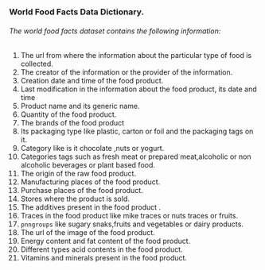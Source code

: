 ### World Food Facts Data Dictionary.

###### The world food facts dataset contains the following information:
1. The url from where the information about the particular type of food is collected.
2. The creator of the information or the provider of the information.
3. Creation date and time of the food product.
4. Last modification in the information about the food product, its  date and time
5. Product name and its generic name.
6. Quantity of the food product.
7. The brands of the food product
8. Its packaging type like plastic, carton or foil and the packaging tags on it.
9. Category like is it chocolate ,nuts or yogurt.
10. Categories tags such as fresh meat or prepared meat,alcoholic or non alcoholic beverages or plant based food.
11. The origin of the raw food product.
12. Manufacturing places of the food product.
13. Purchase places of the food product.
14. Stores where the product is sold.
15. The additives present in the  food product .
16. Traces in the food product like mike  traces or nuts traces or fruits.
17. `pnngroups` like sugary snaks,fruits and vegetables or dairy products.
18. The url of the image of the food product.
19. Energy content and fat content of the food product.
20. Different types acid contents in the food product.
21. Vitamins and minerals present in the food product.
